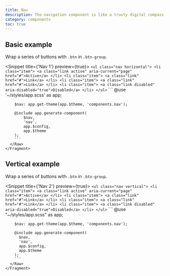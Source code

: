```yaml
---
title: Nav
description: The navigation component is like a trusty digital compass, guiding users through the labyrinth of a website. It's a key component in web development, serving as a navigational bar that provides easy access to different sections of a website. With a navigation component, users can quickly navigate through the site's content and find what they're looking for, without feeling like they're wandering through a digital maze.
category: components
toc: true
---
```



## Basic example

Wrap a series of buttons with `.btn` in `.btn-group`.

<Snippet title={'Nav 1'} preview={true}>
    <Fragment slot="html">
      <Raw file={file} line_start={18} line_end={31}>
        ```
        <ul class="nav horizontal">
            <li class="item">
                <a class="link active" aria-current="page" href="#">Active</a>
            </li>
            <li class="item">
                <a class="link" href="#">Link</a>
            </li>
            <li class="item">
                <a class="link" href="#">Link</a>
            </li>
            <li class="item">
                <a class="link disabled" aria-disabled="true">Disabled</a>
            </li>
        </ul>
        ```
      </Raw>
    </Fragment>
    <Fragment slot="scss">
      <Raw file={file} line_start={38} line_end={47}>
        ```
        @use '~/styles/app.scss' as app;

        $nav: app.get-theme(app.$theme, 'components.nav');

        @include app.generate-component(
            $nav,
            'nav',
            app.$config,
            app.$theme
        );
        ```
      </Raw>
    </Fragment>
</Snippet>

## Vertical example

Wrap a series of buttons with `.btn` in `.btn-group`.

<Snippet title={'Nav 2'} preview={true}>
    <Fragment slot="html">
      <Raw file={file} line_start={61} line_end={74}>
        ```
        <ul class="nav vertical">
            <li class="item">
                <a class="link active" aria-current="page" href="#">Active</a>
            </li>
            <li class="item">
                <a class="link" href="#">Link</a>
            </li>
            <li class="item">
                <a class="link" href="#">Link</a>
            </li>
            <li class="item">
                <a class="link disabled" aria-disabled="true">Disabled</a>
            </li>
        </ul>
        ```
      </Raw>
    </Fragment>
    <Fragment slot="scss">
      <Raw file={file} line_start={81} line_end={90}>
        ```
        @use "~/styles/app.scss" as app;

        $nav: app.get-theme(app.$theme, 'components.nav');

        @include app.generate-component(
          $nav,
          'nav',
          app.$config,
          app.$theme
        );
        ```
      </Raw>
    </Fragment>
</Snippet>
